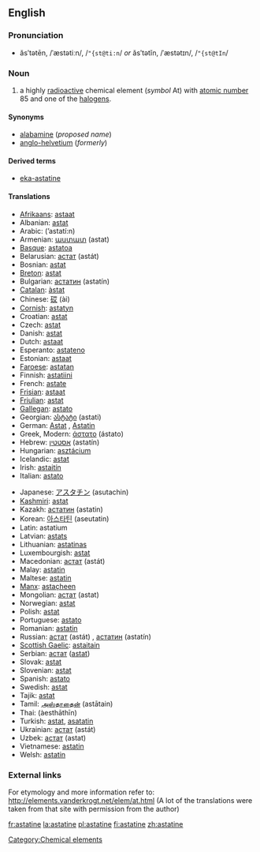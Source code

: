 {{wikipedia}}

==English==
{{elements|At|polonium|Po|radon|Rn}}

===Pronunciation===
*ăsʹtətēn, /ˈæstətiːn/, /<tt>"{st@ti:n</tt>/ ''or'' ăsʹtətĭn, /ˈæstətɪn/, /<tt>"{st@tIn</tt>/

=== Noun ===
{{en-noun-unc}}
# a highly [[radioactive]] chemical element (''symbol'' At) with [[atomic number]] 85 and one of the [[halogen]]s.<!--encyclopedic info  It occurs in only one [[isotope]] with an [[atomic mass]] of 210.  It is intensely radioactive with a [[half life]] of 8.1 hours.-->

====Synonyms====
*[[alabamine]] (''proposed name'')
*[[anglo-helvetium]] (''formerly'')

====Derived terms====
*[[eka-astatine]]

==== Translations ====
{{top}}
*[[Afrikaans]]: [[astaat]]
*Albanian: [[astat]]
*Arabic: {{ARchar|[[استاتين]]}} (’astatí:n) {{m}}
*Armenian: [[աստատ]] (astat)
*[[Basque]]: [[astatoa]]
*Belarusian: [[астат]] (astát) {{m}}
*Bosnian: [[astat]]
*[[Breton]]: [[astat]]
*Bulgarian: [[астатин]] (astatín) {{m}}
*[[Catalan]]: [[àstat]]
*Chinese: [[砹]] (ài)
*[[Cornish]]: [[astatyn]]
*Croatian: [[astat]]
*Czech: [[astat]]
*Danish: [[astat]]
*Dutch: [[astaat]] {{n}}
*Esperanto: [[astateno]]
*Estonian: [[astaat]]
*[[Faroese]]: [[astatan]]
*Finnish: [[astatiini]]
*French: [[astate]] {{m}}
*[[Frisian]]: [[astaat]]
*[[Friulian]]: [[astat]]
*[[Gallegan]]: [[astato]]
*Georgian: [[ასტატი]] (astati)
*German: [[Astat]] {{n}}, [[Astatin]] {{n}}
*Greek, Modern: [[άστατο]] (ástato) {{n}}
*Hebrew: [[אסטטין]] (astatín)
*Hungarian: [[asztácium]]
*Icelandic: [[astat]]
*Irish: [[astaitín]]
*Italian: [[astato]] {{m}}
{{mid}}
*Japanese: [[アスタチン]] (asutachin)
*[[Kashmiri]]: [[astat]]
*Kazakh: [[астатин]] (astatin)
*Korean: [[아스타틴]] (aseutatin)
*Latin: astatium
*Latvian: [[astats]]
*Lithuanian: [[astatinas]]
*Luxembourgish: [[astat]]
*Macedonian: [[астат]] (astát) {{m}}
*Malay: [[astatin]]
*Maltese: [[astatin]]
*[[Manx]]: [[astaçheen]]
*Mongolian: [[астат]] (astat)
*Norwegian: [[astat]]
*Polish: [[astat]] {{m}}
*Portuguese: [[astato]] {{m}}
*Romanian: [[astatin]] {{n}}
*Russian: [[астат]] (astát) {{m}}, [[астатин]] (astatín) {{m}}
*[[Scottish Gaelic]]: [[astaitain]]
*Serbian: [[астат]] ([[astat]]) {{m}}
*Slovak: [[astat]]
*Slovenian: [[astat]]
*Spanish: [[astato]] {{m}}
*Swedish: [[astat]]
*Tajik: [[astat]]
*Tamil: [[அஸ்தாதைன்]] (astātain)
*Thai: {{THchar|[[แอสทาทีน]]}} (àesthāthīn)
*Turkish: [[astat]], [[asatatin]]
*Ukrainian: [[астат]] (astát) {{m}}
*Uzbek: [[астат]] (astat)
*Vietnamese: [[astatin]]
*Welsh: [[astatin]]
{{bottom}}

===External links===
For etymology and more information refer to:
http://elements.vanderkrogt.net/elem/at.html
(A lot of the translations were taken from that site with permission from the author)

[[Category:Chemical elements]]

[[fr:astatine]]
[[la:astatine]]
[[pl:astatine]]
[[fi:astatine]]
[[zh:astatine]]